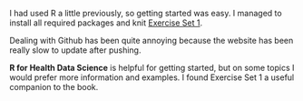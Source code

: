 
I had used R a little previously, so getting started was easy.
I managed to install all required packages and knit [Exercise Set 1](./Exercise1.html).

Dealing with Github has been quite annoying because the website has been really slow to update after pushing.

**R for Health Data Science** is helpful for getting started, but on some topics I would prefer more information and examples. I found Exercise Set 1 a useful companion to the book.